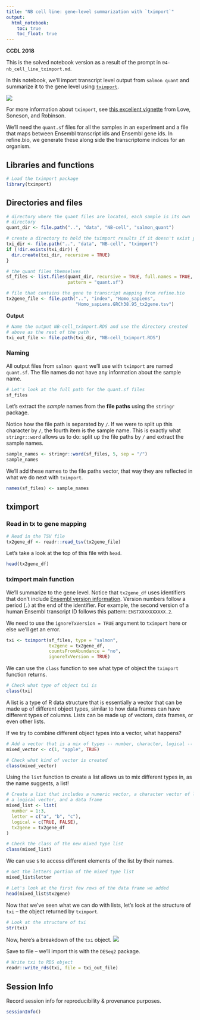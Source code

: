 ```yaml
---
title: "NB cell line: gene-level summarization with `tximport`"
output:   
  html_notebook: 
    toc: true
    toc_float: true
---
```


**CCDL 2018**

This is the solved notebook version as a result of the prompt in `04-nb_cell_line_tximport.md`.

In this notebook, we'll import transcript level output from `salmon quant` and
summarize it to the gene level using [`tximport`](https://bioconductor.org/packages/release/bioc/html/tximport.html).

![](../diagrams/rna-seq_5.png)

For more information about `tximport`, see [this excellent vignette](https://bioconductor.org/packages/release/bioc/vignettes/tximport/inst/doc/tximport.html) from Love, Soneson, and Robinson.

We'll need the `quant.sf` files for all the samples in an experiment and a file
that maps between Ensembl transcript ids and Ensembl gene ids.
In refine.bio, we generate these along side the transcriptome indices for an
organism.

## Libraries and functions

```r
# Load the tximport package
library(tximport)
```

## Directories and files

```r
# directory where the quant files are located, each sample is its own
# directory
quant_dir <- file.path("..", "data", "NB-cell", "salmon_quant")

# create a directory to hold the tximport results if it doesn't exist yet
txi_dir <- file.path("..", "data", "NB-cell", "tximport")
if (!dir.exists(txi_dir)) {
  dir.create(txi_dir, recursive = TRUE)
}
```

```r
# the quant files themselves
sf_files <- list.files(quant_dir, recursive = TRUE, full.names = TRUE,
                       pattern = "quant.sf")

# file that contains the gene to transcript mapping from refine.bio
tx2gene_file <- file.path("..", "index", "Homo_sapiens",
                          "Homo_sapiens.GRCh38.95_tx2gene.tsv")
```

**Output**

```r
# Name the output NB-cell_tximport.RDS and use the directory created 
# above as the rest of the path
txi_out_file <- file.path(txi_dir, "NB-cell_tximport.RDS")
```

### Naming

All output files from `salmon quant` we'll use with `tximport` are named 
`quant.sf`.
The file names do not have any information about the sample name.

```r
# Let's look at the full path for the quant.sf files
sf_files
```

Let's extract the _sample_ names from the **file paths** using the `stringr` 
package.

Notice how the file path is separated by `/`.
If we were to split up this character by `/`, the fourth item is the sample 
name.
This is exactly what `stringr::word` allows us to do: split up the file paths
by `/` and extract the sample names.

```r
sample_names <- stringr::word(sf_files, 5, sep = "/")
sample_names
```

We'll add these names to the file paths vector, that way they are reflected in
what we do next with `tximport`.

```r
names(sf_files) <- sample_names
```

## tximport

### Read in tx to gene mapping

```r
# Read in the TSV file
tx2gene_df <- readr::read_tsv(tx2gene_file)
```

Let's take a look at the top of this file with `head`.

```r
head(tx2gene_df)
```

### tximport main function

We'll summarize to the gene level.
Notice that `tx2gene_df` uses identifiers that don't include [Ensembl version information](https://useast.ensembl.org/Help/Faq?id=488).
Version numbers follow a period (`.`) at the end of the identifier. 
For example, the second version of a human Ensembl transcript ID follows this pattern: `ENSTXXXXXXXXXX.2`.

We need to use the `ignoreTxVersion = TRUE` argument to `tximport` here or else we'll get an error.

```r
txi <- tximport(sf_files, type = "salmon", 
                tx2gene = tx2gene_df,
                countsFromAbundance = "no", 
                ignoreTxVersion = TRUE)
```

We can use the `class` function to see what type of object the `tximport`
function returns.

```r
# Check what type of object txi is
class(txi)
```

A list is a type of R data structure that is essentially a vector that can be
made up of different object types, similar to how data frames can have different
types of columns.
Lists can be made up of vectors, data frames, or even other lists.

If we try to combine different object types into a vector, what happens?

```r
# Add a vector that is a mix of types -- number, character, logical -- using c()
mixed_vector <- c(1, "apple", TRUE)

# Check what kind of vector is created
class(mixed_vector)
```

Using the `list` function to create a list allows us to mix different types in,
as the name suggests, a list!

```r
# Create a list that includes a numeric vector, a character vector of letters,
# a logical vector, and a data frame
mixed_list <- list(
  number = 1:3,
  letter = c("a", "b", "c"),
  logical = c(TRUE, FALSE),
  tx2gene = tx2gene_df
)

# Check the class of the new mixed type list
class(mixed_list)
```

We can use `$` to access different elements of the list by their names.

```r
# Get the letters portion of the mixed type list
mixed_list$letter
```

```r
# Let's look at the first few rows of the data frame we added
head(mixed_list$tx2gene)
```

Now that we've seen what we can do with lists, let's look at the structure of 
`txi` -- the object returned by `tximport`.

```r
# Look at the structure of txi
str(txi)
```

Now, here's a breakdown of the `txi` object.
![](../diagrams/tximport.png)

Save to file -- we'll import this with the `DESeq2` package.

```r
# Write txi to RDS object
readr::write_rds(txi, file = txi_out_file)
```

## Session Info

Record session info for reproducibility & provenance purposes.

```r
sessionInfo()
```
